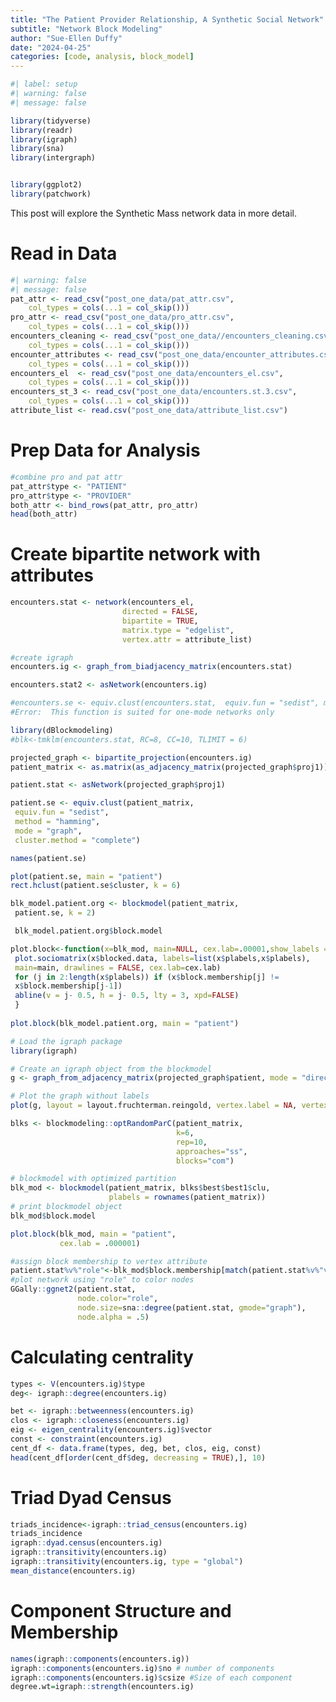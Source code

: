 ```yaml
---
title: "The Patient Provider Relationship, A Synthetic Social Network"
subtitle: "Network Block Modeling"
author: "Sue-Ellen Duffy"
date: "2024-04-25"
categories: [code, analysis, block_model]
---
```


```r
#| label: setup
#| warning: false
#| message: false

library(tidyverse)
library(readr)
library(igraph)
library(sna)
library(intergraph)


library(ggplot2)
library(patchwork)
```

This post will explore the Synthetic Mass network data in more detail.

# Read in Data
```r
#| warning: false
#| message: false
pat_attr <- read_csv("post_one_data/pat_attr.csv", 
    col_types = cols(...1 = col_skip()))
pro_attr <- read_csv("post_one_data/pro_attr.csv", 
    col_types = cols(...1 = col_skip()))
encounters_cleaning <- read_csv("post_one_data//encounters_cleaning.csv", 
    col_types = cols(...1 = col_skip()))
encounter_attributes <- read_csv("post_one_data/encounter_attributes.csv", 
    col_types = cols(...1 = col_skip()))
encounters_el  <- read_csv("post_one_data/encounters_el.csv", 
    col_types = cols(...1 = col_skip()))
encounters_st_3 <- read_csv("post_one_data/encounters.st.3.csv", 
    col_types = cols(...1 = col_skip()))
attribute_list <- read.csv("post_one_data/attribute_list.csv")
```
# Prep Data for Analysis
```r
#combine pro and pat attr
pat_attr$type <- "PATIENT"
pro_attr$type <- "PROVIDER"
both_attr <- bind_rows(pat_attr, pro_attr)
head(both_attr)
```

# Create bipartite network with attributes
```r
encounters.stat <- network(encounters_el,
                         directed = FALSE,
                         bipartite = TRUE,
                         matrix.type = "edgelist",
                         vertex.attr = attribute_list)
```


```r
#create igraph
encounters.ig <- graph_from_biadjacency_matrix(encounters.stat)
```


```r
encounters.stat2 <- asNetwork(encounters.ig)
```
```r
#encounters.se <- equiv.clust(encounters.stat,  equiv.fun = "sedist", method = "euclidean", mode = "graph", cluster.method = "complete")
#Error:  This function is suited for one-mode networks only
```

```r
library(dBlockmodeling)
#blk<-tmklm(encounters.stat, RC=8, CC=10, TLIMIT = 6)
```
```r
projected_graph <- bipartite_projection(encounters.ig)
patient_matrix <- as.matrix(as_adjacency_matrix(projected_graph$proj1))

patient.stat <- asNetwork(projected_graph$proj1)

patient.se <- equiv.clust(patient_matrix,
 equiv.fun = "sedist",
 method = "hamming",
 mode = "graph",
 cluster.method = "complete")

names(patient.se)

plot(patient.se, main = "patient")
rect.hclust(patient.se$cluster, k = 6)

blk_model.patient.org <- blockmodel(patient_matrix,
 patient.se, k = 2)
```

```r
 blk_model.patient.org$block.model
```
```r
plot.block<-function(x=blk_mod, main=NULL, cex.lab=.00001,show_labels = FALSE){
 plot.sociomatrix(x$blocked.data, labels=list(x$plabels,x$plabels),
 main=main, drawlines = FALSE, cex.lab=cex.lab)
 for (j in 2:length(x$plabels)) if (x$block.membership[j] !=
 x$block.membership[j-1])
 abline(v = j- 0.5, h = j- 0.5, lty = 3, xpd=FALSE)
 }
 
plot.block(blk_model.patient.org, main = "patient")
```

```r
# Load the igraph package
library(igraph)

# Create an igraph object from the blockmodel
g <- graph_from_adjacency_matrix(projected_graph$patient, mode = "directed", weighted = FALSE)

# Plot the graph without labels
plot(g, layout = layout.fruchterman.reingold, vertex.label = NA, vertex.size = 100, edge.width = 1)
```


```r
blks <- blockmodeling::optRandomParC(patient_matrix,
                                     k=6,
                                     rep=10,
                                     approaches="ss",
                                     blocks="com")
```

```r
# blockmodel with optimized partition
blk_mod <- blockmodel(patient_matrix, blks$best$best1$clu,
                      plabels = rownames(patient_matrix))
# print blockmodel object
blk_mod$block.model
```


```r
plot.block(blk_mod, main = "patient",
           cex.lab = .000001)
```

```r
#assign block membership to vertex attribute
patient.stat%v%"role"<-blk_mod$block.membership[match(patient.stat%v%"vertex.names",blk_mod$plabels)]
#plot network using "role" to color nodes
GGally::ggnet2(patient.stat,
               node.color="role", 
               node.size=sna::degree(patient.stat, gmode="graph"),
               node.alpha = .5)
```


























# Calculating centrality
```r
types <- V(encounters.ig)$type
deg<- igraph::degree(encounters.ig)

bet <- igraph::betweenness(encounters.ig)
clos <- igraph::closeness(encounters.ig)
eig <- eigen_centrality(encounters.ig)$vector
const <- constraint(encounters.ig)
cent_df <- data.frame(types, deg, bet, clos, eig, const)
head(cent_df[order(cent_df$deg, decreasing = TRUE),], 10)
```


# Triad Dyad Census
```r
triads_incidence<-igraph::triad_census(encounters.ig)
triads_incidence
igraph::dyad.census(encounters.ig)
igraph::transitivity(encounters.ig)
igraph::transitivity(encounters.ig, type = "global")
mean_distance(encounters.ig)
```

# Component Structure and Membership
```r
names(igraph::components(encounters.ig))
igraph::components(encounters.ig)$no # number of components
igraph::components(encounters.ig)$csize #Size of each component
degree.wt=igraph::strength(encounters.ig)
```











